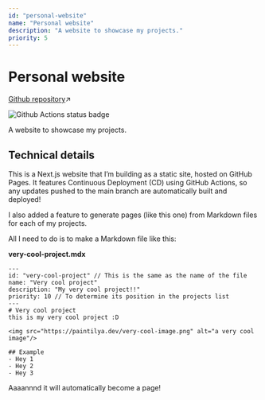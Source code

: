```yaml
---
id: "personal-website"
name: "Personal website"
description: "A website to showcase my projects."
priority: 5
---
```

# Personal website

[Github repository](https://github.com/ariannelafraise/ariannelafraise-website)↗

<img class="small-img" alt="Github Actions status badge" src="https://github.com/ariannelafraise/ariannelafraise-website/actions/workflows/publish.yml/badge.svg" />

A website to showcase my projects.

## Technical details
This is a Next.js website that I’m building as a static site, hosted on GitHub Pages.
It features Continuous Deployment (CD) using GitHub Actions, so any updates pushed to the main branch are automatically built and deployed!

I also added a feature to generate pages (like this one) from Markdown files for each of my projects.

All I need to do is to make a Markdown file like this:

**very-cool-project.mdx**
```mdx
---
id: "very-cool-project" // This is the same as the name of the file
name: "Very cool project"
description: "My very cool project!!"
priority: 10 // To determine its position in the projects list
---
# Very cool project
this is my very cool project :D

<img src="https://paintilya.dev/very-cool-image.png" alt="a very cool image"/>

## Example
- Hey 1
- Hey 2
- Hey 3
```

Aaaannnd it will automatically become a page!